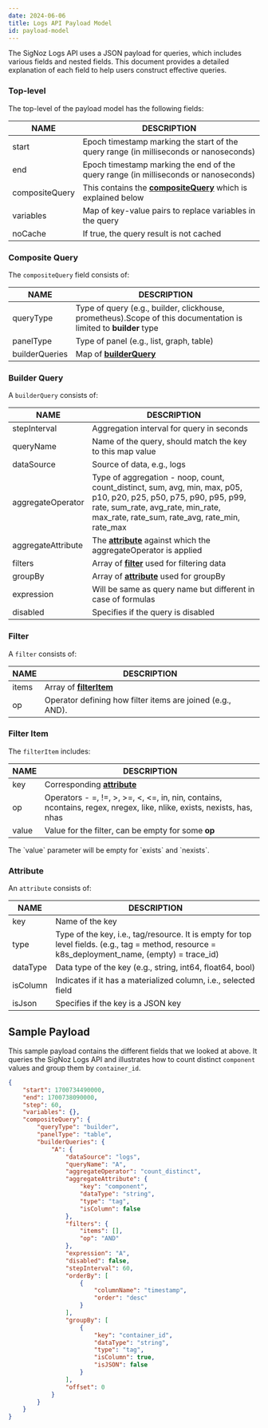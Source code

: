 ```yaml
---
date: 2024-06-06
title: Logs API Payload Model
id: payload-model
---
```


The SigNoz Logs API uses a JSON payload for queries, which includes various fields and nested fields. This document provides a detailed explanation of each field to help users construct effective queries.

### Top-level  

The top-level of the payload model has the following fields:

|  NAME  | DESCRIPTION  |
|---|---|
|start| Epoch timestamp marking the start of the query range (in milliseconds or nanoseconds) |
|end | Epoch timestamp marking the end of the query range (in milliseconds or nanoseconds) |
|compositeQuery | This contains the [**compositeQuery**](#composite-query) which is explained below |
|variables| Map of key-value pairs to replace variables in the query |
|noCache| If true, the query result is not cached |

### Composite Query

The `compositeQuery` field consists of:

|  NAME  | DESCRIPTION  |
|---|---|
|queryType| Type of query (e.g., builder, clickhouse, prometheus).Scope of this documentation is limited to **builder** type|
|panelType| Type of panel (e.g., list, graph, table) |
|builderQueries | Map of [**builderQuery**](#builder-query) |

### Builder Query

A `builderQuery` consists of:

|  NAME  | DESCRIPTION  |
|---|---|
|stepInterval| Aggregation interval for query in seconds |
|queryName| Name of the query, should match the key to this map value | 
|dataSource| Source of data, e.g., logs |
|aggregateOperator| Type of aggregation - noop, count, count_distinct, sum, avg, min, max, p05, p10, p20, p25, p50, p75, p90, p95, p99, rate, sum_rate, avg_rate, min_rate, max_rate, rate_sum, rate_avg, rate_min, rate_max|
|aggregateAttribute| The [**attribute**](#attribute) against which the aggregateOperator is applied |
|filters| Array of [**filter**](#filter) used for filtering data|
|groupBy| Array  of [**attribute**](#attribute) used for groupBy|
|expression| Will be same as query name but different in case of formulas|
|disabled| Specifies if the query is disabled |


### Filter

A `filter` consists of:

|  NAME  | DESCRIPTION  |
|---|---|
|items| Array of [**filterItem**](#filter-item)|
|op| Operator defining how filter items are joined (e.g., AND).

### Filter Item

The `filterItem` includes:

|  NAME  | DESCRIPTION  |
|---|---|
|key | Corresponding [**attribute**](#attribute) |
|op| Operators -  =, !=, >, >=, \<, \<=, in, nin, contains, ncontains, regex, nregex, like, nlike, exists, nexists, has, nhas |
|value | Value for the filter, can be empty for some **op** |

<Admonition>
The `value` parameter will be empty for `exists` and `nexists`.
</Admonition>

### Attribute 

An `attribute` consists of:

|  NAME  | DESCRIPTION  |
|---|---|
|key| Name of the key |
|type| Type of the key, i.e., tag/resource. It is empty for top level fields. (e.g., tag = method, resource = k8s_deployment_name, (empty) = trace_id) |
|dataType| Data type of the key (e.g., string, int64, float64, bool) |
|isColumn| Indicates if it has a materialized column, i.e., selected field |
|isJson| Specifies if the key is a JSON key |

## Sample Payload

This sample payload contains the different fields that we looked at above. It queries the SigNoz Logs API and illustrates how to count distinct `component` values and group them by `container_id`.

```json
{
    "start": 1700734490000,
    "end": 1700738090000,
    "step": 60,
    "variables": {},
    "compositeQuery": {
        "queryType": "builder",
        "panelType": "table",
        "builderQueries": {
            "A": {
                "dataSource": "logs",
                "queryName": "A",
                "aggregateOperator": "count_distinct",
                "aggregateAttribute": {
                    "key": "component",
                    "dataType": "string",
                    "type": "tag",
                    "isColumn": false
                },
                "filters": {
                    "items": [],
                    "op": "AND"
                },
                "expression": "A",
                "disabled": false,
                "stepInterval": 60,
                "orderBy": [
                    {
                        "columnName": "timestamp",
                        "order": "desc"
                    }
                ],
                "groupBy": [
                    {
                        "key": "container_id",
                        "dataType": "string",
                        "type": "tag",
                        "isColumn": true,
                        "isJSON": false
                    }
                ],
                "offset": 0
            }
        }
    }
}

```